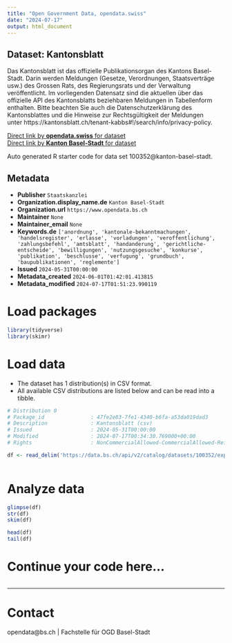 ```yaml
---
title: "Open Government Data, opendata.swiss"
date: "2024-07-17"
output: html_document
---
```


## Dataset: Kantonsblatt

Das Kantonsblatt ist das offizielle Publikationsorgan des Kantons Basel-Stadt. Darin werden Meldungen (Gesetze, Verordnungen, Staatsverträge usw.) des Grossen Rats, des Regierungsrats und der Verwaltung veröffentlicht. Im vorliegenden Datensatz sind die aktuellen über das offizielle API des Kantonsblatts beziehbaren Meldungen in Tabellenform enthalten. Bitte beachten Sie auch die Datenschutzerklärung des Kantonsblattes und die Hinweise zur Rechtsgültigkeit der Meldungen unter https://kantonsblatt.ch/tenant-kabbs#!/search/info/privacy-policy. 

[Direct link by **opendata.swiss** for dataset](https://opendata.swiss/de/dataset/kantonsblatt)<br>
[Direct link by **Kanton Basel-Stadt** for dataset](https://data.bs.ch/explore/dataset/100352/)

Auto generated R starter code for data set 100352@kanton-basel-stadt.

## Metadata

- **Publisher** `Staatskanzlei`
- **Organization.display_name.de** `Kanton Basel-Stadt`
- **Organization.url** `https://www.opendata.bs.ch`
- **Maintainer** `None`
- **Maintainer_email** `None`
- **Keywords.de** `['anordnung', 'kantonale-bekanntmachungen', 'handelsregister', 'erlasse', 'vorladungen', 'veroffentlichung', 'zahlungsbefehl', 'amtsblatt', 'handanderung', 'gerichtliche-entscheide', 'bewilligungen', 'nutzungsgesuche', 'konkurse', 'publikation', 'beschlusse', 'verfugung', 'grundbuch', 'baupublikationen', 'reglemente']`
- **Issued** `2024-05-31T00:00:00`
- **Metadata_created** `2024-06-01T01:42:01.413815`
- **Metadata_modified** `2024-07-17T01:51:23.990119`


# Load packages

```r

library(tidyverse)
library(skimr)

```

# Load data

-   The dataset has 1 distribution(s) in CSV format.
-   All available CSV distributions are listed below and can be read into a tibble.

```r

# Distribution 0
# Package_id               : 47fe2e83-7fe1-4340-b6fa-a53da019dad3
# Description              : Kantonsblatt (csv)
# Issued                   : 2024-05-31T00:00:00
# Modified                 : 2024-07-17T00:34:30.769000+00:00
# Rights                   : NonCommercialAllowed-CommercialAllowed-ReferenceRequired

df <- read_delim('https://data.bs.ch/api/v2/catalog/datasets/100352/exports/csv')



```

# Analyze data

```r

glimpse(df)
str(df)
skim(df)

head(df)
tail(df)

```

# Continue your code here...

```r

```

------------------------------------------------------------------------

# Contact

opendata@bs.ch | Fachstelle für OGD Basel-Stadt
